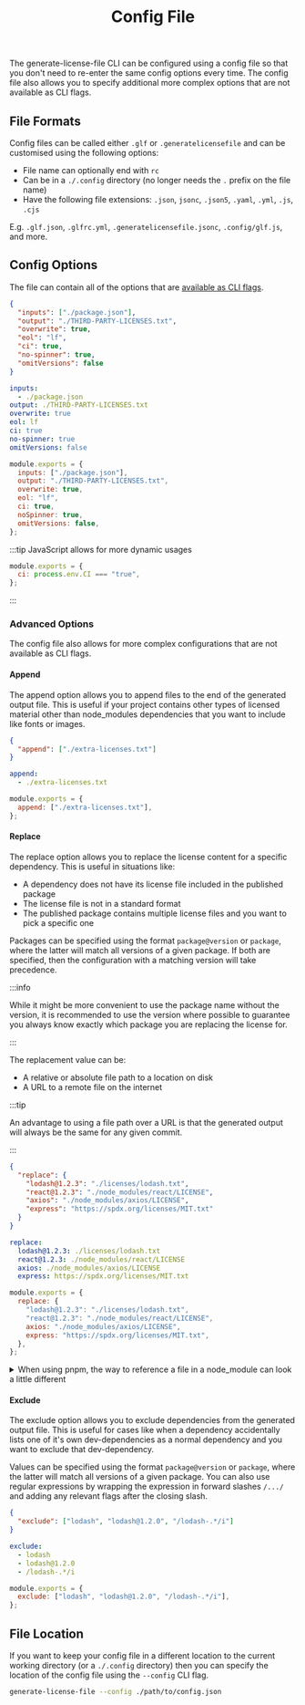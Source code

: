 ﻿---
title: Config File
description: Overview and example usages of the generate license file CLI config file
toc_max_heading_level: 4
---


The generate-license-file CLI can be configured using a config file so that you don't need to re-enter the same
config options every time. The config file also allows you to specify additional more complex options that are not
available as CLI flags.

## File Formats

Config files can be called either `.glf` or `.generatelicensefile` and can be customised using the following options:

- File name can optionally end with `rc`
- Can be in a `./.config` directory (no longer needs the `.` prefix on the file name)
- Have the following file extensions: `.json`, `jsonc`, `.json5`, `.yaml`, `.yml`, `.js`, `.cjs`

E.g. `.glf.json`, `.glfrc.yml`, `.generatelicensefile.jsonc`, `.config/glf.js`, and more.

## Config Options

The file can contain all of the options that are [available as CLI flags](./).

<Tabs groupId="file-formats">
<TabItem value="json" label="JSON" default>

```json
{
  "inputs": ["./package.json"],
  "output": "./THIRD-PARTY-LICENSES.txt",
  "overwrite": true,
  "eol": "lf",
  "ci": true,
  "no-spinner": true,
  "omitVersions": false
}
```

</TabItem>

<TabItem value="yaml" label="YAML">

```yaml
inputs:
  - ./package.json
output: ./THIRD-PARTY-LICENSES.txt
overwrite: true
eol: lf
ci: true
no-spinner: true
omitVersions: false
```

</TabItem>

<TabItem value="js" label="JavaScript">

```js
module.exports = {
  inputs: ["./package.json"],
  output: "./THIRD-PARTY-LICENSES.txt",
  overwrite: true,
  eol: "lf",
  ci: true,
  noSpinner: true,
  omitVersions: false,
};
```

</TabItem>
</Tabs>

:::tip
JavaScript allows for more dynamic usages

```js
module.exports = {
  ci: process.env.CI === "true",
};
```

:::

### Advanced Options

The config file also allows for more complex configurations that are not available as CLI flags.

#### Append

The append option allows you to append files to the end of the generated output file. This is useful if your project
contains other types of licensed material other than node_modules dependencies that you want to include like fonts or images.

<Tabs groupId="file-formats">
<TabItem value="json" label="JSON" default>

```json
{
  "append": ["./extra-licenses.txt"]
}
```

</TabItem>

<TabItem value="yaml" label="YAML">

```yaml
append:
  - ./extra-licenses.txt
```

</TabItem>

<TabItem value="js" label="JavaScript">

```js
module.exports = {
  append: ["./extra-licenses.txt"],
};
```

</TabItem>
</Tabs>

#### Replace

The replace option allows you to replace the license content for a specific dependency. This is useful in situations like:

- A dependency does not have its license file included in the published package
- The license file is not in a standard format
- The published package contains multiple license files and you want to pick a specific one

Packages can be specified using the format `package@version` or `package`, where the latter will match all versions of a given package. If both are specified, then the configuration with a matching version will take precedence.

:::info

While it might be more convenient to use the package name without the version, it is recommended to use the version where possible to guarantee you always know exactly which package you are replacing the license for.

:::

The replacement value can be:

- A relative or absolute file path to a location on disk
- A URL to a remote file on the internet

:::tip

An advantage to using a file path over a URL is that the generated output will always be the same for any given commit.

:::

<Tabs groupId="file-formats">
<TabItem value="json" label="JSON" default>

```json
{
  "replace": {
    "lodash@1.2.3": "./licenses/lodash.txt",
    "react@1.2.3": "./node_modules/react/LICENSE",
    "axios": "./node_modules/axios/LICENSE",
    "express": "https://spdx.org/licenses/MIT.txt"
  }
}
```

</TabItem>

<TabItem value="yaml" label="YAML">

```yaml
replace:
  lodash@1.2.3: ./licenses/lodash.txt
  react@1.2.3: ./node_modules/react/LICENSE
  axios: ./node_modules/axios/LICENSE
  express: https://spdx.org/licenses/MIT.txt
```

</TabItem>

<TabItem value="js" label="JavaScript">

```js
module.exports = {
  replace: {
    "lodash@1.2.3": "./licenses/lodash.txt",
    "react@1.2.3": "./node_modules/react/LICENSE",
    axios: "./node_modules/axios/LICENSE",
    express: "https://spdx.org/licenses/MIT.txt",
  },
};
```

</TabItem>
</Tabs>

<details>
<summary>When using pnpm, the way to reference a file in a node_module can look a little different</summary>
<div>

```json
{
  "replace": {
    "react@18.2.0": "node_modules/.pnpm/react@18.2.0/node_modules/react/LICENSE"
  }
}
```

</div>
</details>

#### Exclude

The exclude option allows you to exclude dependencies from the generated output file. This is useful for cases like when a dependency
accidentally lists one of it's own dev-dependencies as a normal dependency and you want to exclude that dev-dependency.

Values can be specified using the format `package@version` or `package`, where the latter will match all versions of a given package. You can also use regular expressions by wrapping the expression in forward slashes `/.../` and adding any relevant flags after the closing slash.

<Tabs groupId="file-formats">
<TabItem value="json" label="JSON" default>

```json
{
  "exclude": ["lodash", "lodash@1.2.0", "/lodash-.*/i"]
}
```

</TabItem>

<TabItem value="yaml" label="YAML">

```yaml
exclude:
  - lodash
  - lodash@1.2.0
  - /lodash-.*/i
```

</TabItem>

<TabItem value="js" label="JavaScript">

```js
module.exports = {
  exclude: ["lodash", "lodash@1.2.0", "/lodash-.*/i"],
};
```

</TabItem>
</Tabs>

## File Location

If you want to keep your config file in a different location to the current working directory (or a `./.config` directory)
then you can specify the location of the config file using the `--config` CLI flag.

```bash
generate-license-file --config ./path/to/config.json
```

